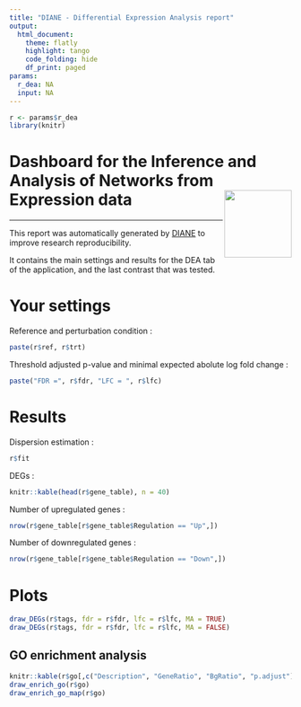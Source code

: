 ---
title: "DIANE - Differential Expression Analysis report"
output: 
  html_document:
    theme: flatly
    highlight: tango
    code_folding: hide
    df_print: paged
params:
  r_dea: NA
  input: NA
---
  
```{r, include=FALSE}
r <- params$r_dea
library(knitr)
```


# Dashboard for the Inference and Analysis of Networks from Expression data <img src="favicon.ico" align="right" alt="" width="120" />

---
  
This report was automatically generated by [DIANE](https://oceanecsn.github.io/DIANE) to improve research reproducibility.

It contains the main settings and results for the DEA tab of the application, and the last contrast that was tested.


# Your settings

Reference and perturbation condition :
```{r}
paste(r$ref, r$trt)
```


Threshold adjusted p-value and minimal expected abolute log fold change :
```{r}
paste("FDR =", r$fdr, "LFC = ", r$lfc)
```


# Results


Dispersion estimation :
```{r}
r$fit
```

DEGs :
```{r}
knitr::kable(head(r$gene_table), n = 40)
```

Number of upregulated genes :
```{r}
nrow(r$gene_table[r$gene_table$Regulation == "Up",])
```

Number of downregulated genes :
```{r}
nrow(r$gene_table[r$gene_table$Regulation == "Down",])
```


# Plots

```{r, fig.width=10, fig.height=8}
draw_DEGs(r$tags, fdr = r$fdr, lfc = r$lfc, MA = TRUE)
draw_DEGs(r$tags, fdr = r$fdr, lfc = r$lfc, MA = FALSE)
```

## GO enrichment analysis

```{r viz_filter, fig.width=10, fig.height=10}

knitr::kable(r$go[,c("Description", "GeneRatio", "BgRatio", "p.adjust")])
draw_enrich_go(r$go)
draw_enrich_go_map(r$go)


```
